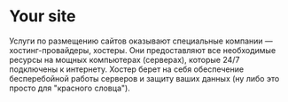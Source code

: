 # Your site

Услуги по размещению сайтов оказывают специальные компании — хостинг-провайдеры, хостеры. Они предоставляют все необходимые ресурсы на мощных компьютерах (серверах), которые 24/7 подключены к интернету. Хостер берет на себя обеспечение бесперебойной работы серверов и защиту ваших данных (ну либо это просто для "красного словца").
